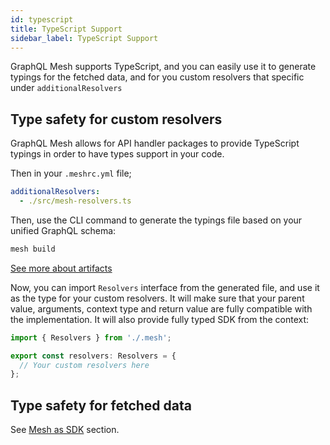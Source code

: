 ```yaml
---
id: typescript
title: TypeScript Support
sidebar_label: TypeScript Support
---
```


GraphQL Mesh supports TypeScript, and you can easily use it to generate typings for the fetched data, and for you custom resolvers that specific under `additionalResolvers`

## Type safety for custom resolvers

GraphQL Mesh allows for API handler packages to provide TypeScript typings in order to have types support in your code.

Then in your `.meshrc.yml` file;
```yaml
additionalResolvers:
  - ./src/mesh-resolvers.ts
```

Then, use the CLI command to generate the typings file based on your unified GraphQL schema:
```sh
mesh build
```

[See more about artifacts](/docs/recipes/build-mesh-artifacts)

Now, you can import `Resolvers` interface from the generated file, and use it as the type for your custom resolvers. It will make sure that your parent value, arguments, context type and return value are fully compatible with the implementation. It will also provide fully typed SDK from the context:

```ts
import { Resolvers } from './.mesh';

export const resolvers: Resolvers = {
  // Your custom resolvers here
};
```


## Type safety for fetched data

See [Mesh as SDK](/docs/recipes/as-sdk) section.
